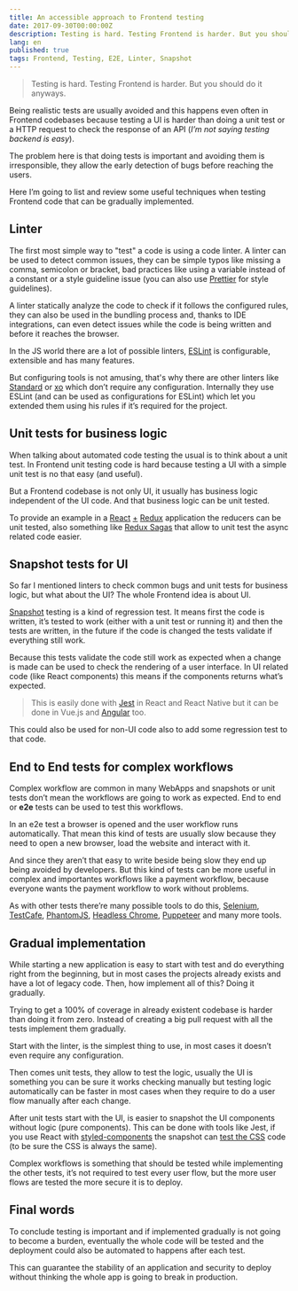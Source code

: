 ```yaml
---
title: An accessible approach to Frontend testing
date: 2017-09-30T00:00:00Z
description: Testing is hard. Testing Frontend is harder. But you should do it anyways.
lang: en
published: true
tags: Frontend, Testing, E2E, Linter, Snapshot
---
```


> Testing is hard. Testing Frontend is harder. But you should do it anyways.

Being realistic tests are usually avoided and this happens even often in Frontend codebases because testing a UI is harder than doing a unit test or a HTTP request to check the response of an API (_I’m not saying testing backend is easy_).

The problem here is that doing tests is important and avoiding them is irresponsible, they allow the early detection of bugs before reaching the users.

Here I’m going to list and review some useful techniques when testing Frontend code that can be gradually implemented.

## Linter

The first most simple way to "test" a code is using a code linter. A linter can be used to detect common issues, they can be simple typos like missing a comma, semicolon or bracket, bad practices like using a variable instead of a constant or a style guideline issue (you can also use [Prettier](https://github.com/prettier/prettier) for style guidelines).

A linter statically analyze the code to check if it follows the configured rules, they can also be used in the bundling process and, thanks to IDE integrations, can even detect issues while the code is being written and before it reaches the browser.

In the JS world there are a lot of possible linters, [ESLint](https://eslint.org/) is configurable, extensible and has many features.

But configuring tools is not amusing, that's why there are other linters like [Standard](https://standardjs.com/) or [xo](https://github.com/sindresorhus/xo) which don’t require any configuration. Internally they use ESLint (and can be used as configurations for ESLint) which let you extended them using his rules if it’s required for the project.

## Unit tests for business logic

When talking about automated code testing the usual is to think about a unit test. In Frontend unit testing code is hard because testing a UI with a simple unit test is no that easy (and useful).

But a Frontend codebase is not only UI, it usually has business logic independent of the UI code. And that business logic can be unit tested.

To provide an example in a [React](https://reactjs.org/) [+](https://github.com/reactjs/react-redux) [Redux](http://redux.js.org/) application the reducers can be unit tested, also something like [Redux Sagas](https://redux-saga.js.org/) that allow to unit test the async related code easier.

## Snapshot tests for UI

So far I mentioned linters to check common bugs and unit tests for business logic, but what about the UI? The whole Frontend idea is about UI.

[Snapshot](https://medium.com/@dschmidt1992/jest-snapshot-testing-3ef9fa1222bb) testing is a kind of regression test. It means first the code is written, it’s tested to work (either with a unit test or running it) and then the tests are written, in the future if the code is changed the tests validate if everything still work.

Because this tests validate the code still work as expected when a change is made can be used to check the rendering of a user interface. In UI related code (like React components) this means if the components returns what’s expected.

> This is easily done with [Jest](https://facebook.github.io/jest/docs/en/snapshot-testing.html) in React and React Native but it can be done in Vue.js and [Angular](https://github.com/synapse-wireless-labs/angular-snapshot-testing) too.

This could also be used for non-UI code also to add some regression test to that code.

## End to End tests for complex workflows

Complex workflow are common in many WebApps and snapshots or unit tests don’t mean the workflows are going to work as expected. End to end or **e2e** tests can be used to test this workflows.

In an e2e test a browser is opened and the user workflow runs automatically. That mean this kind of tests are usually slow because they need to open a new browser, load the website and interact with it.

And since they aren’t that easy to write beside being slow they end up being avoided by developers. But this kind of tests can be more useful in complex and importantes workflows like a payment workflow, because everyone wants the payment workflow to work without problems.

As with other tests there’re many possible tools to do this, [Selenium](http://www.seleniumhq.org/), [TestCafe](https://devexpress.github.io/testcafe/), [PhantomJS](http://phantomjs.org/), [Headless Chrome](https://developers.google.com/web/updates/2017/04/headless-chrome), [Puppeteer](https://github.com/GoogleChrome/puppeteer) and many more tools.

## Gradual implementation

While starting a new application is easy to start with test and do everything right from the beginning, but in most cases the projects already exists and have a lot of legacy code. Then, how implement all of this? Doing it gradually.

Trying to get a 100% of coverage in already existent codebase is harder than doing it from zero. Instead of creating a big pull request with all the tests implement them gradually.

Start with the linter, is the simplest thing to use, in most cases it doesn’t even require any configuration.

Then comes unit tests, they allow to test the logic, usually the UI is something you can be sure it works checking manually but testing logic automatically can be faster in most cases when they require to do a user flow manually after each change.

After unit tests start with the UI, is easier to snapshot the UI components without logic (pure components). This can be done with tools like Jest, if you use React with [styled-components](https://www.styled-components.com/) the snapshot can [test the CSS](https://github.com/styled-components/jest-styled-components) code (to be sure the CSS is always the same).

Complex workflows is something that should be tested while implementing the other tests, it’s not required to test every user flow, but the more user flows are tested the more secure it is to deploy.

## Final words

To conclude testing is important and if implemented gradually is not going to become a burden, eventually the whole code will be tested and the deployment could also be automated to happens after each test.

This can guarantee the stability of an application and security to deploy without thinking the whole app is going to break in production.
